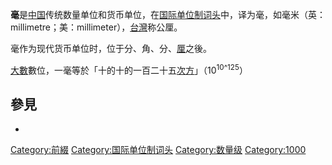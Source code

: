{{Distinguish|亳}}
{{For|其他主题|毫 (消歧义)|亳 (消歧义)}}
'''毫'''是[[中国|中国]]传统数量单位和货币单位，在[[国际单位制词头|国际单位制词头]]中，{{lang|en|milli-}}译为毫，如毫米（英：millimetre；美：millimeter），[[台灣|台灣]]称公厘。

{{國際單位制詞頭}}

毫作为现代货币单位时，位于分、角、分、[[厘_(质量和货币单位)|厘]]之後。

[[大數|大數]]數位，一毫等於「十的十的一百二十五[[次方|次方]]」（10<sup>10^125</sup>）

== 參見 ==
* {{Lookfrom}}

{{中文數字單位}}

[[Category:前綴|Category:前綴]]
[[Category:国际单位制词头|Category:国际单位制词头]]
[[Category:数量级|Category:数量级]]
[[Category:1000|Category:1000]]